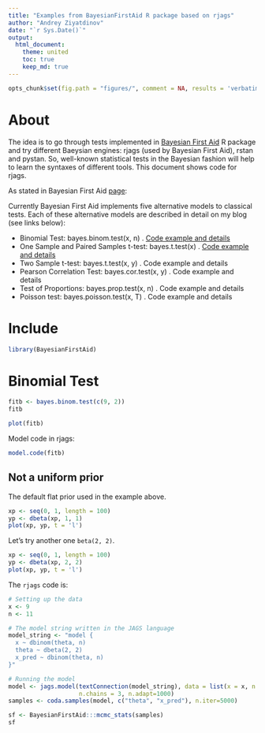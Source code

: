 ```yaml
---
title: "Examples from BayesianFirstAid R package based on rjags"
author: "Andrey Ziyatdinov"
date: "`r Sys.Date()`"
output:
  html_document:
    theme: united
    toc: true
    keep_md: true
---
```


```r
opts_chunk$set(fig.path = "figures/", comment = NA, results = 'verbatim', tidy = F, message = F, warning = F, echo = T, cache = TRUE)
```

# About

The idea is to go through tests implemented in [Bayesian First Aid](https://github.com/rasmusab/bayesian_first_aid) R package
and try different Baeysian engines: rjags (used by Bayesian First Aid), rstan and pystan.
So, well-known statistical tests in the Bayesian fashion will help to learn the syntaxes of different tools.
This document shows code for rjags.

As stated in Bayesian First Aid [page](https://github.com/rasmusab/bayesian_first_aid):

Currently Bayesian First Aid implements five alternative models to classical tests. Each of these alternative models are described in detail on my blog (see links below):

* Binomial Test: bayes.binom.test(x, n) . [Code example and details](http://sumsar.net/blog/2014/01/bayesian-first-aid-binomial-test/)
* One Sample and Paired Samples t-test: bayes.t.test(x) . [Code example and details](http://sumsar.net/blog/2014/02/bayesian-first-aid-one-sample-t-test/)
* Two Sample t-test: bayes.t.test(x, y) . Code example and details
* Pearson Correlation Test: bayes.cor.test(x, y) . Code example and details
* Test of Proportions: bayes.prop.test(x, n) . Code example and details
* Poisson test: bayes.poisson.test(x, T) . Code example and details

# Include

```r
library(BayesianFirstAid)
```

# Binomial Test

```r
fitb <- bayes.binom.test(c(9, 2))
fitb
```

```r
plot(fitb)
```

Model code in rjags:

```r
model.code(fitb)
```

## Not a uniform prior

The default flat prior used in the example above.

```r
xp <- seq(0, 1, length = 100)
yp <- dbeta(xp, 1, 1)
plot(xp, yp, t = 'l')
```

Let's try another one `beta(2, 2)`.

```r
xp <- seq(0, 1, length = 100)
yp <- dbeta(xp, 2, 2)
plot(xp, yp, t = 'l')
```

The `rjags` code is:

```r
# Setting up the data
x <- 9 
n <- 11 

# The model string written in the JAGS language
model_string <- "model {
  x ~ dbinom(theta, n)
  theta ~ dbeta(2, 2)
  x_pred ~ dbinom(theta, n)
}"

# Running the model
model <- jags.model(textConnection(model_string), data = list(x = x, n = n), 
                    n.chains = 3, n.adapt=1000)
samples <- coda.samples(model, c("theta", "x_pred"), n.iter=5000)

sf <- BayesianFirstAid:::mcmc_stats(samples)
sf
```

